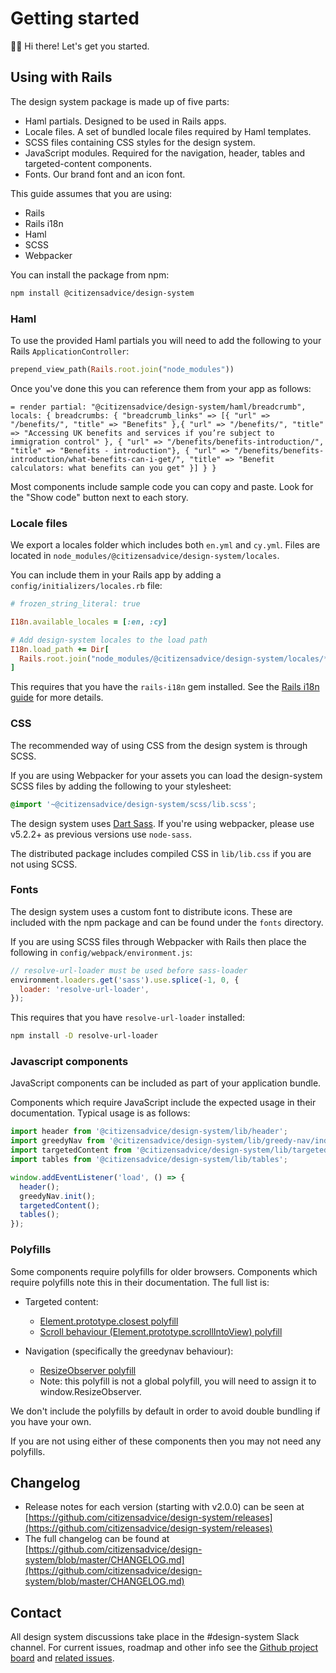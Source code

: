 
<Meta title="Welcome/Getting started" />

# Getting started

👋🏼 Hi there! Let's get you started.

## Using with Rails

The design system package is made up of five parts:

- Haml partials. Designed to be used in Rails apps.
- Locale files. A set of bundled locale files required by Haml templates.
- SCSS files containing CSS styles for the design system.
- JavaScript modules. Required for the navigation, header, tables and targeted-content components.
- Fonts. Our brand font and an icon font.

This guide assumes that you are using:

- Rails
- Rails i18n
- Haml
- SCSS
- Webpacker

You can install the package from npm:

```sh
npm install @citizensadvice/design-system
```

### Haml

To use the provided Haml partials you will need to add the following to your Rails `ApplicationController`:

```ruby
prepend_view_path(Rails.root.join("node_modules"))
```

Once you've done this you can reference them from your app as follows:

```haml
= render partial: "@citizensadvice/design-system/haml/breadcrumb", locals: { breadcrumbs: { "breadcrumb_links" => [{ "url" => "/benefits/", "title" => "Benefits" },{ "url" => "/benefits/", "title" => "Accessing UK benefits and services if you’re subject to immigration control" }, { "url" => "/benefits/benefits-introduction/", "title" => "Benefits - introduction"}, { "url" => "/benefits/benefits-introduction/what-benefits-can-i-get/", "title" => "Benefit calculators: what benefits can you get" }] } }
```

Most components include sample code you can copy and paste. Look for the "Show code" button next to each story.

### Locale files

We export a locales folder which includes both `en.yml` and `cy.yml`. Files are located in `node_modules/@citizensadvice/design-system/locales`.

You can include them in your Rails app by adding a `config/initializers/locales.rb` file:

```ruby
# frozen_string_literal: true

I18n.available_locales = [:en, :cy]

# Add design-system locales to the load path
I18n.load_path += Dir[
  Rails.root.join("node_modules/@citizensadvice/design-system/locales/*.yml"),
]
```

This requires that you have the `rails-i18n` gem installed. See the [Rails i18n guide](https://guides.rubyonrails.org/i18n.html#configure-the-i18n-module) for more details.

### CSS

The recommended way of using CSS from the design system is through SCSS.

If you are using Webpacker for your assets you can load the design-system SCSS files by adding the following to your stylesheet:

```scss
@import '~@citizensadvice/design-system/scss/lib.scss';
```

The design system uses [Dart Sass](https://sass-lang.com/dart-sass). If you're using webpacker, please use v5.2.2+ as previous versions use `node-sass`.

The distributed package includes compiled CSS in `lib/lib.css` if you are not using SCSS.

### Fonts

The design system uses a custom font to distribute icons. These are included with the npm package and can be found under the `fonts` directory.

If you are using SCSS files through Webpacker with Rails then place the following in `config/webpack/environment.js`:

```js
// resolve-url-loader must be used before sass-loader
environment.loaders.get('sass').use.splice(-1, 0, {
  loader: 'resolve-url-loader',
});
```

This requires that you have `resolve-url-loader` installed:

```sh
npm install -D resolve-url-loader
```

### Javascript components

JavaScript components can be included as part of your application bundle.

Components which require JavaScript include the expected usage in their documentation. Typical usage is as follows:

```js
import header from '@citizensadvice/design-system/lib/header';
import greedyNav from '@citizensadvice/design-system/lib/greedy-nav/index';
import targetedContent from '@citizensadvice/design-system/lib/targeted-content';
import tables from '@citizensadvice/design-system/lib/tables';

window.addEventListener('load', () => {
  header();
  greedyNav.init();
  targetedContent();
  tables();
});
```

### Polyfills

Some components require polyfills for older browsers. Components which require polyfills note this in their documentation. The full list is:

- Targeted content:

  - [Element.prototype.closest polyfill](https://www.npmjs.com/package/element-closest)
  - [Scroll behaviour (Element.prototype.scrollIntoView) polyfill](https://github.com/wessberg/scroll-behavior-polyfill)

- Navigation (specifically the greedynav behaviour):
  - [ResizeObserver polyfill](https://www.npmjs.com/package/resize-observer-polyfill)
  - Note: this polyfill is not a global polyfill, you will need to assign it to window.ResizeObserver.

We don't include the polyfills by default in order to avoid double bundling if you have your own.

If you are not using either of these components then you may not need any polyfills.

## Changelog

- Release notes for each version (starting with v2.0.0) can be seen at [https://github.com/citizensadvice/design-system/releases](https://github.com/citizensadvice/design-system/releases)
- The full changelog can be found at [https://github.com/citizensadvice/design-system/blob/master/CHANGELOG.md](https://github.com/citizensadvice/design-system/blob/master/CHANGELOG.md)

## Contact

All design system discussions take place in the #design-system Slack channel. For current issues, roadmap and other info see the [Github project board](https://github.com/citizensadvice/design-system-testing/projects/1) and [related issues](https://github.com/citizensadvice/design-system-testing/issues).
